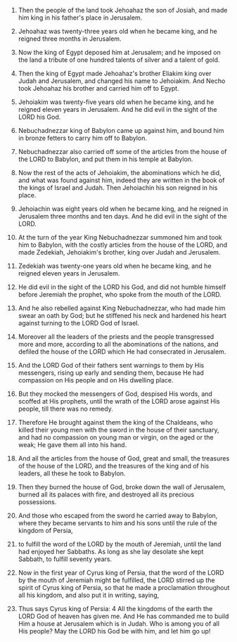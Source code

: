 
1. Then the people of the land took Jehoahaz the son of Josiah, and made him king in his father's place in Jerusalem.

2. Jehoahaz was twenty-three years old when he became king, and he reigned three months in Jerusalem.

3. Now the king of Egypt deposed him at Jerusalem; and he imposed on the land a tribute of one hundred talents of silver and a talent of gold.

4. Then the king of Egypt made Jehoahaz's brother Eliakim king over Judah and Jerusalem, and changed his name to Jehoiakim. And Necho took Jehoahaz his brother and carried him off to Egypt.

5. Jehoiakim was twenty-five years old when he became king, and he reigned eleven years in Jerusalem. And he did evil in the sight of the LORD his God.

6. Nebuchadnezzar king of Babylon came up against him, and bound him in bronze fetters to carry him off to Babylon.

7. Nebuchadnezzar also carried off some of the articles from the house of the LORD to Babylon, and put them in his temple at Babylon.

8. Now the rest of the acts of Jehoiakim, the abominations which he did, and what was found against him, indeed they are written in the book of the kings of Israel and Judah. Then Jehoiachin his son reigned in his place.

9. Jehoiachin was eight years old when he became king, and he reigned in Jerusalem three months and ten days. And he did evil in the sight of the LORD.

10. At the turn of the year King Nebuchadnezzar summoned him and took him to Babylon, with the costly articles from the house of the LORD, and made Zedekiah, Jehoiakim's brother, king over Judah and Jerusalem.

11. Zedekiah was twenty-one years old when he became king, and he reigned eleven years in Jerusalem.

12. He did evil in the sight of the LORD his God, and did not humble himself before Jeremiah the prophet, who spoke from the mouth of the LORD.

13. And he also rebelled against King Nebuchadnezzar, who had made him swear an oath by God; but he stiffened his neck and hardened his heart against turning to the LORD God of Israel.

14. Moreover all the leaders of the priests and the people transgressed more and more, according to all the abominations of the nations, and defiled the house of the LORD which He had consecrated in Jerusalem.

15. And the LORD God of their fathers sent warnings to them by His messengers, rising up early and sending them, because He had compassion on His people and on His dwelling place.

16. But they mocked the messengers of God, despised His words, and scoffed at His prophets, until the wrath of the LORD arose against His people, till there was no remedy.

17. Therefore He brought against them the king of the Chaldeans, who killed their young men with the sword in the house of their sanctuary, and had no compassion on young man or virgin, on the aged or the weak; He gave them all into his hand.

18. And all the articles from the house of God, great and small, the treasures of the house of the LORD, and the treasures of the king and of his leaders, all these he took to Babylon.

19. Then they burned the house of God, broke down the wall of Jerusalem, burned all its palaces with fire, and destroyed all its precious possessions.

20. And those who escaped from the sword he carried away to Babylon, where they became servants to him and his sons until the rule of the kingdom of Persia,

21. to fulfill the word of the LORD by the mouth of Jeremiah, until the land had enjoyed her Sabbaths. As long as she lay desolate she kept Sabbath, to fulfill seventy years.

22. Now in the first year of Cyrus king of Persia, that the word of the LORD by the mouth of Jeremiah might be fulfilled, the LORD stirred up the spirit of Cyrus king of Persia, so that he made a proclamation throughout all his kingdom, and also put it in writing, saying,

23. Thus says Cyrus king of Persia: 4 All the kingdoms of the earth the LORD God of heaven has given me. And He has commanded me to build Him a house at Jerusalem which is in Judah. Who is among you of all His people? May the LORD his God be with him, and let him go up!



